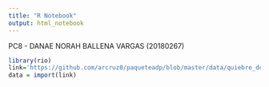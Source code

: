 ```yaml
---
title: "R Notebook"
output: html_notebook
---
```


PC8 - DANAE NORAH BALLENA VARGAS (20180267)
```r
library(rio)
link='https://github.com/arcruz0/paqueteadp/blob/master/data/quiebre_democracia.rda?raw=true'
data = import(link)
```

